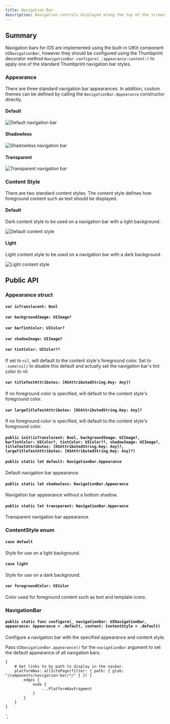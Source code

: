 ```yaml
---
title: Navigation Bar
description: Navigation controls displayed along the top of the screen.
---
```



<ComponentHeader data={props.data} />

## Summary

Navigation bars for iOS are implemented using the built-in UIKit component `UINavigationBar`, however they should be configured using the Thumbprint decorator method `NavigationBar.configure(_:appearance:content:)` to apply one of the standard Thumbprint navigation bar styles.

### Appearance

There are three standard navigation bar appearances. In addition, custom themes can be defined by calling the `NavigationBar.Appearance` constructor directly.

#### Default

![Default navigation bar](/img/ios-navigation-bar-default.png)

#### Shadowless

![Shadowless navigation bar](/img/ios-navigation-bar-shadowless.png)

#### Transparent

![Transparent navigation bar](/img/ios-navigation-bar-transparent.png)

### Content Style

There are two standard content styles. The content style defines how foreground content such as text should be displayed.

#### Default

Dark content style to be used on a navigation bar with a light background.

![Default content style](/img/ios-navigation-bar-default.png)

#### Light

Light content style to be used on a navigation bar with a dark background.

![Light content style](/img/ios-navigation-bar-transparent.png)

## Public API

### Appearance struct

#### `var isTranslucent: Bool`

#### `var backgroundImage: UIImage?`

#### `var barTintColor: UIColor?`

#### `var shadowImage: UIImage?`

#### `var tintColor: UIColor??`

If set to `nil`, will default to the content style's foreground color. Set to `.some(nil)` to disable this default and actually set the navigation bar's tint color to nil.

#### `var titleTextAttributes: [NSAttributedString.Key: Any]?`

If no foreground color is specified, will default to the content style's foreground color.

#### `var largeTitleTextAttributes: [NSAttributedString.Key: Any]?`

If no foreground color is specified, will default to the content style's foreground color.

#### `public init(isTranslucent: Bool, backgroundImage: UIImage?, barTintColor: UIColor?, tintColor: UIColor??, shadowImage: UIImage?, titleTextAttributes: [NSAttributedString.Key: Any]?, largeTitleTextAttributes: [NSAttributedString.Key: Any]?)`

#### `public static let default: NavigationBar.Appearance`

Default navigation bar appearance.

#### `public static let shadowless: NavigationBar.Appearance`

Navigation bar appearance without a bottom shadow.

#### `public static let transparent: NavigationBar.Apperance`

Transparent navigation bar appearance.

### ContentStyle enum

#### `case default`

Style for use on a light background.

#### `case light`

Style for use on a dark background.

#### `var foregroundColor: UIColor`

Color used for foreground content such as text and template icons.

### NavigationBar

#### `public static func configure(_ navigationBar: UINavigationBar, appearance: Appearance = .default, content: ContentStyle = .default)`

Configure a navigation bar with the specified appearance and content style.

Pass `UINavigationBar.appearance()` for the `navigationBar` argument to set the default appearance of all navigation bars.

    {
        # Get links to by path to display in the navbar.
        platformNav: allSitePage(filter: { path: { glob: "/components/navigation-bar/*/" } }) {
            edges {
                node {
                    ...PlatformNavFragment
                }
            }
        }
    }
`;
